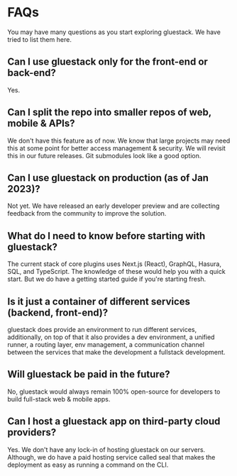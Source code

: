 
<Meta pageTitle="FAQs | framework" description="FAQs | framework." />





# FAQs

You may have many questions as you start exploring gluestack. We have tried to list them here.

## Can I use gluestack only for the front-end or back-end?

Yes.

## Can I split the repo into smaller repos of web, mobile & APIs?

We don't have this feature as of now. We know that large projects may need this at some point for better access management & security. We will revisit this in our future releases. Git submodules look like a good option.

## Can I use gluestack on production (as of Jan 2023)?

Not yet. We have released an early developer preview and are collecting feedback from the community to improve the solution.

## What do I need to know before starting with gluestack?

The current stack of core plugins uses Next.js (React), GraphQL, Hasura, SQL, and TypeScript. The knowledge of these would help you with a quick start. But we do have a getting started guide if you're starting fresh.

## Is it just a container of different services (backend, front-end)?

gluestack does provide an environment to run different services, additionally, on top of that it also provides a dev environment, a unified runner, a routing layer, env management, a communication channel between the services that make the development a fullstack development.

## Will gluestack be paid in the future?

No, gluestack would always remain 100% open-source for developers to build full-stack web & mobile apps.

## Can I host a gluestack app on third-party cloud providers?

Yes. We don't have any lock-in of hosting gluestack on our servers. Although, we do have a paid hosting service called seal that makes the deployment as easy as running a command on the CLI.
